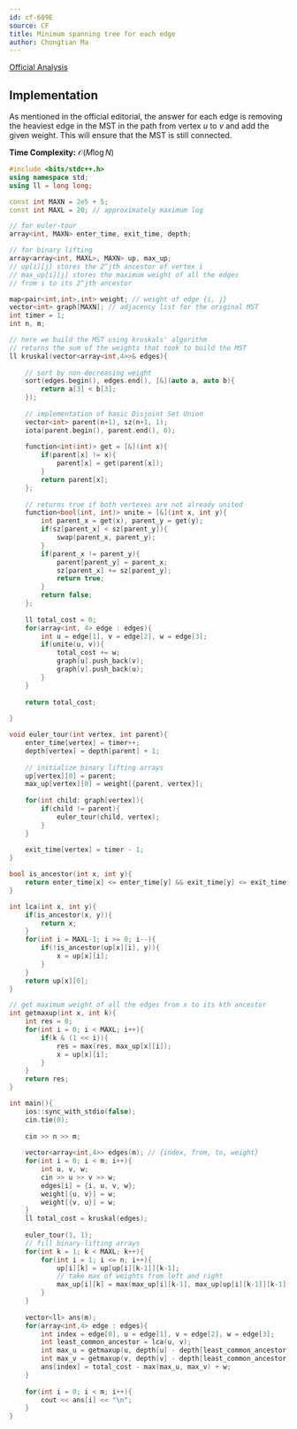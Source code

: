 ```yaml
---
id: cf-609E
source: CF
title: Minimum spanning tree for each edge
author: Chongtian Ma
---
```


[Official Analysis](https://codeforces.com/blog/entry/22187)

## Implementation 

As mentioned in the official editorial, the answer for each edge is removing the heaviest edge in the MST in
the path from vertex $u$ to $v$ and add the given weight. This will ensure that the MST is still connected.

**Time Complexity:** $\mathcal{O}(M\log N)$

<LanguageSection>

<CPPSection>

```cpp
#include <bits/stdc++.h>
using namespace std;
using ll = long long;

const int MAXN = 2e5 + 5;
const int MAXL = 20; // approximately maximum log

// for euler-tour
array<int, MAXN> enter_time, exit_time, depth;

// for binary lifting
array<array<int, MAXL>, MAXN> up, max_up;
// up[i][j] stores the 2^jth ancestor of vertex i
// max_up[i][j] stores the maximum weight of all the edges
// from i to its 2^jth ancestor

map<pair<int,int>,int> weight; // weight of edge {i, j}
vector<int> graph[MAXN]; // adjacency list for the original MST
int timer = 1;
int n, m;

// here we build the MST using kruskals' algorithm
// returns the sum of the weights that took to build the MST
ll kruskal(vector<array<int,4>>& edges){
	
	// sort by non-decreasing weight
	sort(edges.begin(), edges.end(), [&](auto a, auto b){
		return a[3] < b[3];
	});
	
	// implementation of basic Disjoint Set Union
	vector<int> parent(n+1), sz(n+1, 1);
	iota(parent.begin(), parent.end(), 0);
	
	function<int(int)> get = [&](int x){
		if(parent[x] != x){
			parent[x] = get(parent[x]);
		}
		return parent[x];
	};
	
	// returns true if both vertexes are not already united
	function<bool(int, int)> unite = [&](int x, int y){
		int parent_x = get(x), parent_y = get(y);
		if(sz[parent_x] < sz[parent_y]){
			swap(parent_x, parent_y);
		}
		if(parent_x != parent_y){
			parent[parent_y] = parent_x;
			sz[parent_x] += sz[parent_y];
			return true;
		}
		return false;
	};
	
	ll total_cost = 0;
	for(array<int, 4> edge : edges){
		int u = edge[1], v = edge[2], w = edge[3];
		if(unite(u, v)){
			total_cost += w;
			graph[u].push_back(v);
			graph[v].push_back(u);
		}
	}
	
	return total_cost;
	
}

void euler_tour(int vertex, int parent){
	enter_time[vertex] = timer++;
	depth[vertex] = depth[parent] + 1;
	
	// initialize binary lifting arrays
	up[vertex][0] = parent; 
	max_up[vertex][0] = weight[{parent, vertex}];
	
	for(int child: graph[vertex]){
		if(child != parent){
			euler_tour(child, vertex);
		}
	}
	
	exit_time[vertex] = timer - 1;
}

bool is_ancestor(int x, int y){
	return enter_time[x] <= enter_time[y] && exit_time[y] <= exit_time[x];
}

int lca(int x, int y){
	if(is_ancestor(x, y)){
		return x;
	}
	for(int i = MAXL-1; i >= 0; i--){
		if(!is_ancestor(up[x][i], y)){
			x = up[x][i];
		}
	}
	return up[x][0];
}

// get maximum weight of all the edges from x to its kth ancestor
int getmaxup(int x, int k){
	int res = 0;
	for(int i = 0; i < MAXL; i++){
		if(k & (1 << i)){
			res = max(res, max_up[x][i]);
			x = up[x][i];
		}
	}
	return res;
}

int main(){
	ios::sync_with_stdio(false);
	cin.tie(0);
	
	cin >> n >> m;
	
	vector<array<int,4>> edges(m); // {index, from, to, weight}
	for(int i = 0; i < m; i++){
		int u, v, w; 
		cin >> u >> v >> w;
		edges[i] = {i, u, v, w};
		weight[{u, v}] = w;
		weight[{v, u}] = w;
	}
	ll total_cost = kruskal(edges);
	
	euler_tour(1, 1);
	// fill binary-lifting arrays
	for(int k = 1; k < MAXL; k++){
		for(int i = 1; i <= n; i++){
			up[i][k] = up[up[i][k-1]][k-1];
			// take max of weights from left and right
			max_up[i][k] = max(max_up[i][k-1], max_up[up[i][k-1]][k-1]);
		}
	}
	
	vector<ll> ans(m);
	for(array<int,4> edge : edges){
		int index = edge[0], u = edge[1], v = edge[2], w = edge[3];
		int least_common_ancestor = lca(u, v);
		int max_u = getmaxup(u, depth[u] - depth[least_common_ancestor]);
		int max_v = getmaxup(v, depth[v] - depth[least_common_ancestor]);
		ans[index] = total_cost - max(max_u, max_v) + w;
	}
	
	for(int i = 0; i < m; i++){
		cout << ans[i] << "\n";
	}
}
```
                      
</CPPSection>
  
</LanguageSection>
